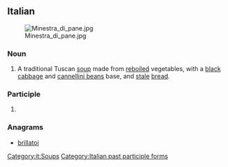 ==Italian==
{{wikipedia|lang=it}}
[[Image:Minestra_di_pane.jpg|thumb|right]]

===Noun===
{{it-noun|f}}

# A traditional Tuscan [[soup]] made from [[reboiled]] vegetables, with a [[black]] [[cabbage]] and [[cannellini bean]]s base, and [[stale]] [[bread]].

===Participle===
{{head|it|past participle form}}

# {{feminine singular of|ribollito|lang=it}}

===Anagrams===
* [[brillatoi#Italian|brillatoi]]

[[Category:it:Soups]]
[[Category:Italian past participle forms]]